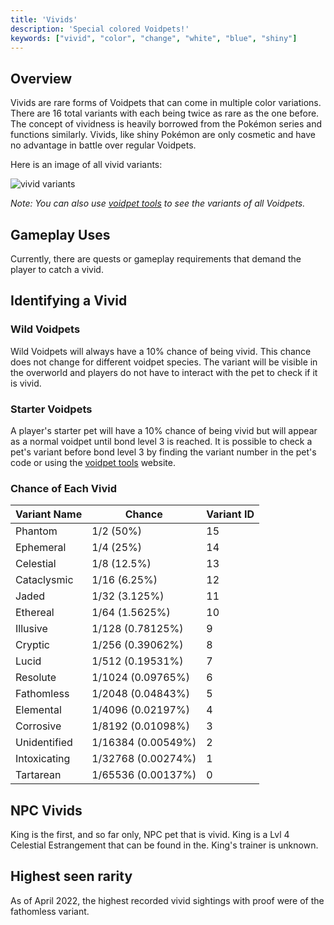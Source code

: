 ```yaml
---
title: 'Vivids'
description: 'Special colored Voidpets!'
keywords: ["vivid", "color", "change", "white", "blue", "shiny"]
---
```


## Overview
Vivids are rare forms of Voidpets that can come in multiple color variations. There are 16 total variants with each being twice as rare as the one before. The concept of vividness is heavily borrowed from the Pokémon series and functions similarly. Vivids, like shiny Pokémon are only cosmetic and have no advantage in battle over regular Voidpets. 

Here is an image of all vivid variants:

![vivid variants](/wiki/vivid-list.png)

*Note: You can also use [voidpet tools](https://voidpet.io) to see the variants of all Voidpets.*

## Gameplay Uses
Currently, there are quests or gameplay requirements that demand the player to catch a vivid.

## Identifying a Vivid

### Wild Voidpets
Wild Voidpets will always have a 10% chance of being vivid. This chance does not change for different voidpet species. The variant will be visible in the overworld and players do not have to interact with the pet to check if it is vivid.

### Starter Voidpets
A player's starter pet will have a 10% chance of being vivid but will appear as a normal voidpet until bond level 3 is reached. It is possible to check a pet's variant before bond level 3 by finding the variant number in the pet's code or using the [voidpet tools](https://voidpet.io) website.

### Chance of Each Vivid

| Variant Name | Chance | Variant ID |
| --- | --- | --- |
| Phantom | 1/2 (50%) | 15 |
| Ephemeral | 1/4 (25%) | 14 |
| Celestial | 1/8 (12.5%) | 13 |
| Cataclysmic | 1/16 (6.25%) | 12 |
| Jaded | 1/32 (3.125%) | 11 |
| Ethereal | 1/64 (1.5625%) | 10 |
| Illusive | 1/128 (0.78125%) | 9 |
| Cryptic | 1/256 (0.39062%) | 8 |
| Lucid | 1/512 (0.19531%) | 7 |
| Resolute | 1/1024 (0.09765%) | 6 |
| Fathomless | 1/2048 (0.04843%) | 5 |
| Elemental | 1/4096 (0.02197%) | 4 |
| Corrosive | 1/8192 (0.01098%) | 3 |
| Unidentified | 1/16384 (0.00549%) | 2 |
| Intoxicating | 1/32768 (0.00274%) | 1 |
| Tartarean | 1/65536 (0.00137%) | 0 |

## NPC Vivids
King is the first, and so far only, NPC pet that is vivid. King is a Lvl 4 Celestial Estrangement that can be found in the. King's trainer is unknown.

## Highest seen rarity
As of April 2022, the highest recorded vivid sightings with proof were of the fathomless variant.
